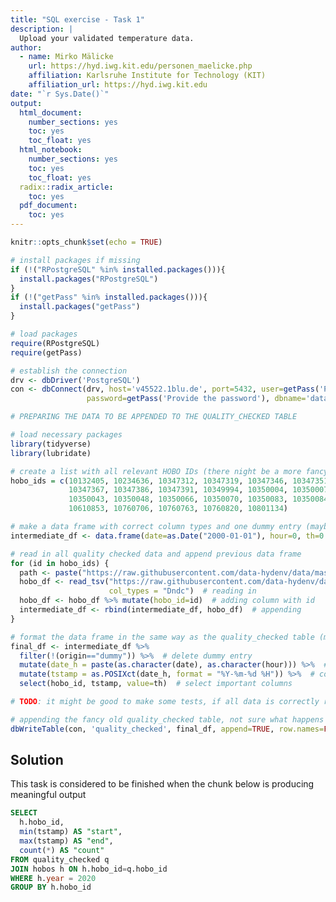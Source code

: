 ```yaml
---
title: "SQL exercise - Task 1"
description: |
  Upload your validated temperature data.
author:
  - name: Mirko Mälicke
    url: https://hyd.iwg.kit.edu/personen_maelicke.php
    affiliation: Karlsruhe Institute for Technology (KIT)
    affiliation_url: https://hyd.iwg.kit.edu
date: "`r Sys.Date()`"
output:  
  html_document:
    number_sections: yes
    toc: yes
    toc_float: yes
  html_notebook:
    number_sections: yes
    toc: yes
    toc_float: yes
  radix::radix_article:
    toc: yes
  pdf_document:
    toc: yes
---
```


```r
knitr::opts_chunk$set(echo = TRUE)

# install packages if missing
if (!("RPostgreSQL" %in% installed.packages())){
  install.packages("RPostgreSQL")
}
if (!("getPass" %in% installed.packages())){
  install.packages("getPass")
}

# load packages
require(RPostgreSQL)
require(getPass)

# establish the connection
drv <- dbDriver('PostgreSQL')
con <- dbConnect(drv, host='v45522.1blu.de', port=5432, user=getPass('Provide the user'), 
                 password=getPass('Provide the password'), dbname='datamanagement')
```

```r
# PREPARING THE DATA TO BE APPENDED TO THE QUALITY_CHECKED TABLE

# load necessary packages
library(tidyverse)
library(lubridate)

# create a list with all relevant HOBO IDs (there night be a more fancy way to do this)
hobo_ids = c(10132405, 10234636, 10347312, 10347319, 10347346, 10347351, 10347357, 10347359, 10347364,
             10347367, 10347386, 10347391, 10349994, 10350004, 10350007, 10350009, 10350032, 10350033,
             10350043, 10350048, 10350066, 10350070, 10350083, 10350084, 10350090, 10350099, 10350105,
             10610853, 10760706, 10760763, 10760820, 10801134)

# make a data frame with correct column types and one dummy entry (maybe just create an empty data frame with right column types)
intermediate_df <- data.frame(date=as.Date("2000-01-01"), hour=0, th=0.0, origin="dummy", hobo_id=0, stringsAsFactors=FALSE)

# read in all quality checked data and append previous data frame
for (id in hobo_ids) {
  path <- paste("https://raw.githubusercontent.com/data-hydenv/data/master/hobo/2020/_02hourly/",as.character(id),"_Th.tsv", sep="")
  hobo_df <- read_tsv("https://raw.githubusercontent.com/data-hydenv/data/master/hobo/2020/_02hourly/10347359_Th.tsv",
                      col_types = "Dndc")  # reading in
  hobo_df <- hobo_df %>% mutate(hobo_id=id)  # adding column with id
  intermediate_df <- rbind(intermediate_df, hobo_df)  # appending
}

# format the data frame in the same way as the quality_checked table (might be a bit awkward, but it works)
final_df <- intermediate_df %>%
  filter(!(origin=="dummy")) %>%  # delete dummy entry
  mutate(date_h = paste(as.character(date), as.character(hour))) %>%  # throw date and time together as string
  mutate(tstamp = as.POSIXct(date_h, format = "%Y-%m-%d %H")) %>%  # convert into right format
  select(hobo_id, tstamp, value=th)  # select important columns

# TODO: it might be good to make some tests, if all data is correctly read in!

# appending the fancy old quality_checked table, not sure what happens if this code is run again!
dbWriteTable(con, 'quality_checked', final_df, append=TRUE, row.names=FALSE)
```

## Solution

This task is considered to be finished when the chunk below is producing meaningful output

```sql
SELECT 
  h.hobo_id,
  min(tstamp) AS "start",
  max(tstamp) AS "end",
  count(*) AS "count"
FROM quality_checked q
JOIN hobos h ON h.hobo_id=q.hobo_id
WHERE h.year = 2020
GROUP BY h.hobo_id
```

